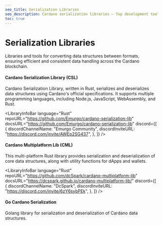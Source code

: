```yaml
---
seo_title: Serialization Libraries
seo_description: Cardano serialization libraries — Top development tools to and encode/decode data structures efficiently. Explore tools in Rust, Go, and more.
toc: true
---
```



# Serialization Libraries

Libraries and tools for converting data structures between formats, ensuring efficient and consistent data handling across the Cardano blockchain.

#### Cardano Serialization Library (CSL)

Cardano Serialization Library, written in Rust, serializes and deserializes data structures using Cardano's official specifications. It supports multiple programming languages, including Node.js, JavaScript, WebAssembly, and Rust.

<LibraryInfoBar
  language="Rust"
  repoURL="https://github.com/Emurgo/cardano-serialization-lib"
  docsURL="https://github.com/Emurgo/cardano-serialization-lib"
  discord={[
    {
      discordChannelName: "Emurgo Community",
      discordInviteURL: "https://discord.com/invite/AWEp2SG437",
    },
  ]}
/>

#### Cardano Multiplatform Lib (CML)

This multi-platform Rust library provides serialization and deserialization of core data structures, along with utility functions for dApps and wallets.

<LibraryInfoBar
  language="Rust"
  repoURL="https://github.com/dcSpark/cardano-multiplatform-lib"
  docsURL="https://dcspark.github.io/cardano-multiplatform-lib/"
  discord={[
    {
      discordChannelName: "DcSpark",
      discordInviteURL: "https://discord.com/invite/6zY6sybPEk",
    },
  ]}
/>

#### Go Cardano Serialization

Golang library for serialization and deserialization of Cardano data structures.

<LibraryInfoBar
  language="Go"
  repoURL="https://github.com/fivebinaries/go-cardano-serialization"
  docsURL="https://github.com/fivebinaries/go-cardano-serialization"
/>
